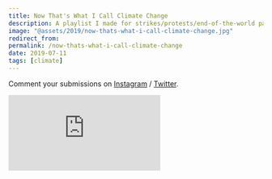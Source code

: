 ```yaml
---
title: Now That's What I Call Climate Change
description: A playlist I made for strikes/protests/end-of-the-world parties.
image: "@assets/2019/now-thats-what-i-call-climate-change.jpg"
redirect_from: 
permalink: /now-thats-what-i-call-climate-change
date: 2019-07-11
tags: [climate]
---
```



Comment your submissions on [Instagram](https://www.instagram.com/p/B7ZH4KVHHHR/) / [Twitter](https://twitter.com/olifro_st/status/1167354493547241472).


<iframe src="https://open.spotify.com/embed/playlist/23fLtnKUaco7zaQgqmvnfh" frameborder="0" allowtransparency="true" allow="encrypted-media"></iframe>

